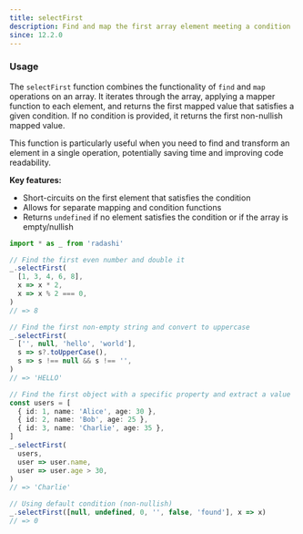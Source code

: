 ```yaml
---
title: selectFirst
description: Find and map the first array element meeting a condition
since: 12.2.0
---
```


### Usage

The `selectFirst` function combines the functionality of `find` and `map` operations on an array. It iterates through the array, applying a mapper function to each element, and returns the first mapped value that satisfies a given condition. If no condition is provided, it returns the first non-nullish mapped value.

This function is particularly useful when you need to find and transform an element in a single operation, potentially saving time and improving code readability.

**Key features:**

- Short-circuits on the first element that satisfies the condition
- Allows for separate mapping and condition functions
- Returns `undefined` if no element satisfies the condition or if the array is empty/nullish

```typescript
import * as _ from 'radashi'

// Find the first even number and double it
_.selectFirst(
  [1, 3, 4, 6, 8],
  x => x * 2,
  x => x % 2 === 0,
)
// => 8

// Find the first non-empty string and convert to uppercase
_.selectFirst(
  ['', null, 'hello', 'world'],
  s => s?.toUpperCase(),
  s => s !== null && s !== '',
)
// => 'HELLO'

// Find the first object with a specific property and extract a value
const users = [
  { id: 1, name: 'Alice', age: 30 },
  { id: 2, name: 'Bob', age: 25 },
  { id: 3, name: 'Charlie', age: 35 },
]
_.selectFirst(
  users,
  user => user.name,
  user => user.age > 30,
)
// => 'Charlie'

// Using default condition (non-nullish)
_.selectFirst([null, undefined, 0, '', false, 'found'], x => x)
// => 0
```
